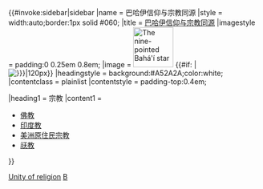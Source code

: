 {{#invoke:sidebar|sidebar
|name = 巴哈伊信仰与宗教同源
|style = width:auto;border:1px solid #060;
|title = [[巴哈伊信仰与宗教同源]]
|imagestyle = padding:0 0.25em 0.8em;
|image = [[File:Bahai star.svg|80px|The nine-pointed Bahá'í star]]<!--
      -->{{#if:{{{1|}}} |<br/>[[File:{{{1|}}}|120px]]}}
|headingstyle = background:#A52A2A;color:white;
|contentclass = plainlist
|contentstyle = padding-top:0.4em;

|heading1 = 宗教
|content1 =
* [[巴哈伊信仰与佛教|佛教]]
* [[巴哈伊信仰与印度教|印度教]]
* [[巴哈伊信仰与美洲原住民宗教|美洲原住民宗教]]
* [[巴哈伊信仰与祆教|祆教]]

}}<noinclude>

[[Category:巴哈伊模板|Unity of religion]]
[[Category:不顯示於列印版面的模板|B]]